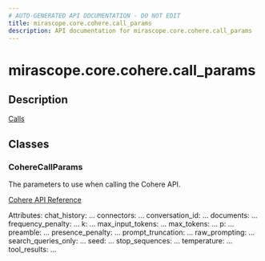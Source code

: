 ```yaml
---
# AUTO-GENERATED API DOCUMENTATION - DO NOT EDIT
title: mirascope.core.cohere.call_params
description: API documentation for mirascope.core.cohere.call_params
---
```


# mirascope.core.cohere.call_params

<ApiType type="Module" />

## Description

<Info title="Usage">

[Calls](/docs/mirascope/learn/calls#provider-specific-parameters)

</Info>

## Classes

### CohereCallParams

The parameters to use when calling the Cohere API.

[Cohere API Reference](https://docs.cohere.com/reference/chat)

Attributes:
    chat_history: ...
    connectors: ...
    conversation_id: ...
    documents: ...
    frequency_penalty: ...
    k: ...
    max_input_tokens: ...
    max_tokens: ...
    p: ...
    preamble: ...
    presence_penalty: ...
    prompt_truncation: ...
    raw_prompting: ...
    search_queries_only: ...
    seed: ...
    stop_sequences: ...
    temperature: ...
    tool_results: ...


